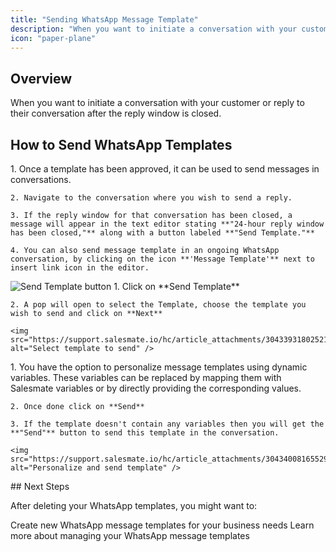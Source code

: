 ```yaml
---
title: "Sending WhatsApp Message Template"
description: "When you want to initiate a conversation with your customer or reply to their conversation after the reply window is closed...."
icon: "paper-plane"
---
```


## Overview

When you want to initiate a conversation with your customer or reply to their conversation after the reply window is closed.

## How to Send WhatsApp Templates

<Steps>
  <Step title="Template Approval and Navigation">
    1. Once a template has been approved, it can be used to send messages in conversations.

    2. Navigate to the conversation where you wish to send a reply.

    3. If the reply window for that conversation has been closed, a message will appear in the text editor stating **"24-hour reply window has been closed,"** along with a button labeled **"Send Template."**

    4. You can also send message template in an ongoing WhatsApp conversation, by clicking on the icon **'Message Template'** next to insert link icon in the editor.

<img src="https://support.salesmate.io/hc/article_attachments/30433931782041" alt="Send Template button" />
  </Step>

  <Step title="Select Template">
    1. Click on **Send Template**

    2. A pop will open to select the Template, choose the template you wish to send and click on **Next**

    <img src="https://support.salesmate.io/hc/article_attachments/30433931802521" alt="Select template to send" />

  </Step>

  <Step title="Personalize and Send">
    1. You have the option to personalize message templates using dynamic variables. These variables can be replaced by mapping them with Salesmate variables or by directly providing the corresponding values.

    2. Once done click on **Send**

    3. If the template doesn't contain any variables then you will get the **"Send"** button to send this template in the conversation.

    <img src="https://support.salesmate.io/hc/article_attachments/30434008165529" alt="Personalize and send template" />

  </Step>
</Steps>
## Next Steps

After deleting your WhatsApp templates, you might want to:

<CardGroup cols={2}>
  <Card
    title="Create New Templates"
    icon="plus"
    href="/unified-inbox/sections/whatsapp-message-templates/create-template"
  >
    Create new WhatsApp message templates for your business needs
  </Card>
  <Card
    title="Manage Templates"
    icon="gear"
    href="/unified-inbox/sections/whatsapp-message-templates/template-variables"
  >
    Learn more about managing your WhatsApp message templates
  </Card>
</CardGroup>
